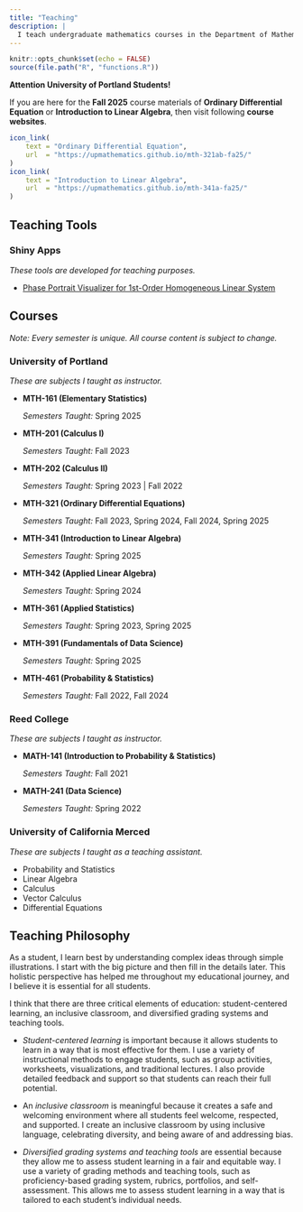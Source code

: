 ---
title: "Teaching"
description: | 
  I teach undergraduate mathematics courses in the Department of Mathematics at the University of Portland.
---

```{r setup, include=FALSE}
knitr::opts_chunk$set(echo = FALSE)
source(file.path("R", "functions.R"))
```

::: {.infobox data-latex="{caution}"}
::: {.center data-latex=""}
**Attention University of Portland Students!**

If you are here for the **Fall 2025** course materials of **Ordinary Differential Equation** or **Introduction to Linear Algebra**, then visit following **course websites**.

```{r, echo=FALSE}
icon_link(
    text = "Ordinary Differential Equation",
    url  = "https://upmathematics.github.io/mth-321ab-fa25/"
)
icon_link(
    text = "Introduction to Linear Algebra",
    url  = "https://upmathematics.github.io/mth-341a-fa25/"
)
```
:::
:::

## Teaching Tools

### Shiny Apps

*These tools are developed for teaching purposes.*

- [Phase Portrait Visualizer for 1st-Order Homogeneous Linear System](https://pcnkto-alex0john-quijano.shinyapps.io/ode-visualize/){target="_blank"}

## Courses

*Note: Every semester is unique. All course content is subject to change.*

### University of Portland

*These are subjects I taught as instructor.*

  - **MTH-161 (Elementary Statistics)**
  
    *Semesters Taught:* Spring 2025

  - **MTH-201 (Calculus I)**
  
    *Semesters Taught:* Fall 2023
  
  - **MTH-202 (Calculus II)**
  
    *Semesters Taught:* Spring 2023 | Fall 2022
  
  - **MTH-321 (Ordinary Differential Equations)**
  
    *Semesters Taught:* Fall 2023, Spring 2024, Fall 2024, Spring 2025
  
  - **MTH-341 (Introduction to Linear Algebra)**
  
    *Semesters Taught:* Spring 2025
    
  - **MTH-342 (Applied Linear Algebra)**
  
    *Semesters Taught:* Spring 2024
    
  - **MTH-361 (Applied Statistics)**
  
    *Semesters Taught:* Spring 2023, Spring 2025
    
  - **MTH-391 (Fundamentals of Data Science)**
  
    *Semesters Taught:* Spring 2025
  
  - **MTH-461 (Probability & Statistics)**
  
    *Semesters Taught:* Fall 2022, Fall 2024

### Reed College

*These are subjects I taught as instructor.*

  - **MATH-141 (Introduction to Probability & Statistics)**
  
    *Semesters Taught:* Fall 2021
    
  - **MATH-241 (Data Science)**
  
    *Semesters Taught:* Spring 2022

### University of California Merced

*These are subjects I taught as a teaching assistant.*

  - Probability and Statistics
  - Linear Algebra
  - Calculus
  - Vector Calculus
  - Differential Equations
  
## Teaching Philosophy

As a student, I learn best by understanding complex ideas through simple illustrations. I start with the big picture and then fill in the details later. This holistic perspective has helped me throughout my educational journey, and I believe it is essential for all students.

I think that there are three critical elements of education: student-centered learning, an inclusive classroom, and diversified grading systems and teaching tools.

  * *Student-centered learning* is important because it allows students to learn in a way that is most effective for them. I use a variety of instructional methods to engage students, such as group activities, worksheets, visualizations, and traditional lectures. I also provide detailed feedback and support so that students can reach their full potential.

  * An *inclusive classroom* is meaningful because it creates a safe and welcoming environment where all students feel welcome, respected, and supported. I create an inclusive classroom by using inclusive language, celebrating diversity, and being aware of and addressing bias.

  * *Diversified grading systems and teaching tools* are essential because they allow me to assess student learning in a fair and equitable way. I use a variety of grading methods and teaching tools, such as proficiency-based grading system, rubrics, portfolios, and self-assessment. This allows me to assess student learning in a way that is tailored to each student's individual needs.
